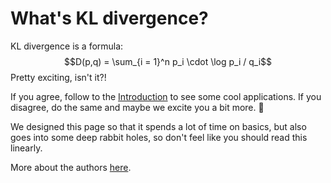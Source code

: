 # What's KL divergence?

KL divergence is a formula:
$$D(p,q) = \sum_{i = 1}^n p_i \cdot \log p_i / q_i$$
Pretty exciting, isn't it?!

If you agree, follow to the [Introduction](00-introduction) to see some cool applications. If you disagree, do the same and maybe we excite you a bit more. 🙂

We designed this page so that it spends a lot of time on basics, but also goes into some deep rabbit holes, so don't feel like you should read this linearly.

More about the authors [here](about).
